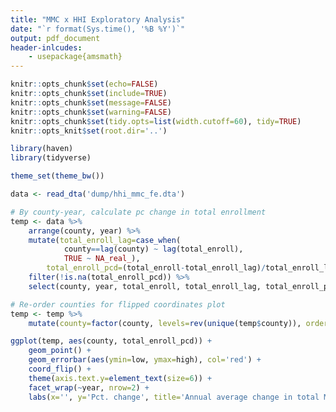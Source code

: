 ```yaml
---
title: "MMC x HHI Exploratory Analysis"
date: "`r format(Sys.time(), '%B %Y')`"
output: pdf_document
header-inlcudes:
    - usepackage{amsmath}
---
```



```r
knitr::opts_chunk$set(echo=FALSE)
knitr::opts_chunk$set(include=TRUE)
knitr::opts_chunk$set(message=FALSE)
knitr::opts_chunk$set(warning=FALSE)
knitr::opts_chunk$set(tidy.opts=list(width.cutoff=60), tidy=TRUE)
knitr::opts_knit$set(root.dir='..')
```

```r
library(haven)
library(tidyverse)

theme_set(theme_bw())
```

```r
data <- read_dta('dump/hhi_mmc_fe.dta')

# By county-year, calculate pc change in total enrollment
temp <- data %>%
	arrange(county, year) %>%
	mutate(total_enroll_lag=case_when(
			county==lag(county) ~ lag(total_enroll),
			TRUE ~ NA_real_),
		total_enroll_pcd=(total_enroll-total_enroll_lag)/total_enroll_lag) %>%
	filter(!is.na(total_enroll_pcd)) %>%
	select(county, year, total_enroll, total_enroll_lag, total_enroll_pcd)

# Re-order counties for flipped coordinates plot
temp <- temp %>%
	mutate(county=factor(county, levels=rev(unique(temp$county)), ordered=TRUE))
```

```r
ggplot(temp, aes(county, total_enroll_pcd)) +
	geom_point() +
	geom_errorbar(aes(ymin=low, ymax=high), col='red') +
	coord_flip() +
	theme(axis.text.y=element_text(size=6)) +
	facet_wrap(~year, nrow=2) +
	labs(x='', y='Pct. change', title='Annual average change in total MMC enrollment')
```